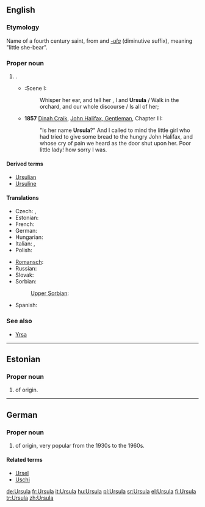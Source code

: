 {{also|Uršula|Úrsula}}
==English==
{{wikipedia}}

===Etymology===
Name of a fourth century saint, from {{etyl|la}} {{term|ursa||female bear|lang=la}} and ''[[-ula]]'' (diminutive suffix), meaning "little she-bear".

===Proper noun===
{{en-proper noun}}

# {{given name|female|from=Latin}}.
#* {{RQ:Shakespeare Ado|III}}:Scene I:
#*: Whisper her ear, and tell her , I and '''Ursula''' / Walk in the orchard, and our whole discourse / Is all of her; 
#* '''1857''' [[w:Dinah Craik|Dinah Craik]], [[s:John Halifax, Gentleman/Chapter III|John Halifax, Gentleman]], Chapter III:
#*: "Is her name '''Ursula'''?" And I called to mind the little girl who had tried to give some bread to the hungry John Halifax, and whose cry of pain we heard as the door shut upon her. Poor little lady! how sorry I was.

====Derived terms====
* [[Ursulian]]
* [[Ursuline]]

====Translations====
{{trans-top|female given name}}
* Czech: {{t-|cs|Uršula}}, {{t|cs|Voršila|f}}
* Estonian: {{t-|et|Ursula}}
* French: {{t|fr|Ursule|f}}
* German: {{t+|de|Ursula}}
* Hungarian: {{t+|hu|Orsolya}}
* Italian: {{t+|it|Orsola}}, {{t|it|Ursula}}
* Polish: {{t+|pl|Urszula}}
{{trans-mid}}
* [[Romansch]]: {{t|rm|Uorschla|f}}
* Russian: {{t|ru|Урсула|m|tr=Ursúla}}
* Slovak: {{t|sk|Uršuľa|f}}
* Sorbian:
*: [[Upper Sorbian]]: {{t|hsb|Wórša|f}}
* Spanish: {{t-|es|Úrsula}}
{{trans-bottom}}

===See also===
* [[Yrsa]]

----

==Estonian==

===Proper noun===
{{head|et|proper noun}}

# {{given name|female|lang=et}} of {{etyl|la|et}} origin.

----

==German==

===Proper noun===
{{head|de|proper noun}}

# {{given name|female|lang=de}} of {{etyl|la|de}} origin, very popular from the 1930s to the 1960s.

====Related terms====
* [[Ursel]]
* [[Uschi]]

[[de:Ursula]]
[[fr:Ursula]]
[[it:Ursula]]
[[hu:Ursula]]
[[pl:Ursula]]
[[sr:Ursula]]
[[el:Ursula]]
[[fi:Ursula]]
[[tr:Ursula]]
[[zh:Ursula]]